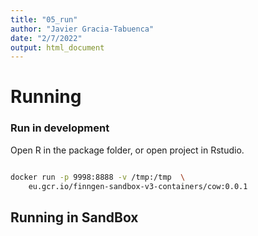 ```yaml
---
title: "05_run"
author: "Javier Gracia-Tabuenca"
date: "2/7/2022"
output: html_document
---
```


# Running

### Run in development
Open R in the package folder, or open project in Rstudio. 

```bash

docker run -p 9998:8888 -v /tmp:/tmp  \
    eu.gcr.io/finngen-sandbox-v3-containers/cow:0.0.1

```

## Running in SandBox 
